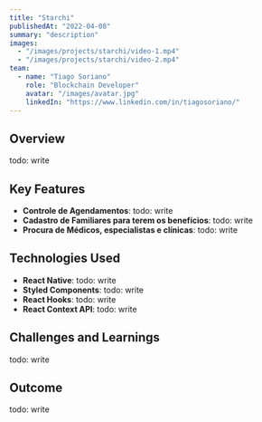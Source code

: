 ```yaml
---
title: "Starchi"
publishedAt: "2022-04-08"
summary: "description"
images:
  - "/images/projects/starchi/video-1.mp4"
  - "/images/projects/starchi/video-2.mp4"
team:
  - name: "Tiago Soriano"
    role: "Blockchain Developer"
    avatar: "/images/avatar.jpg"
    linkedIn: "https://www.linkedin.com/in/tiagosoriano/"
---
```


## Overview

todo: write

## Key Features

- **Controle de Agendamentos**: todo: write
- **Cadastro de Familiares para terem os benefícios**: todo: write
- **Procura de Médicos, especialistas e clínicas**: todo: write

## Technologies Used

- **React Native**: todo: write
- **Styled Components**: todo: write
- **React Hooks**: todo: write
- **React Context API**: todo: write

## Challenges and Learnings

todo: write

## Outcome

todo: write
